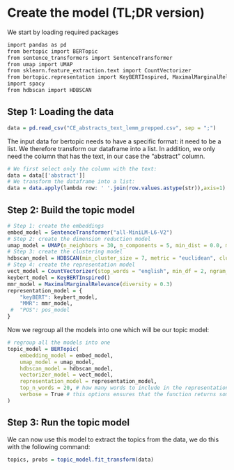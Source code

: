# Create the model (TL;DR version)

We start by loading required packages

```r
import pandas as pd
from bertopic import BERTopic
from sentence_transformers import SentenceTransformer
from umap import UMAP
from sklearn.feature_extraction.text import CountVectorizer
from bertopic.representation import KeyBERTInspired, MaximalMarginalRelevance, PartOfSpeech
import spacy
from hdbscan import HDBSCAN
```

## Step 1: Loading the data

```r
data = pd.read_csv("CE_abstracts_text_lemm_prepped.csv", sep = ";")
```

The input data for bertopic needs to have a specific format: it need to be a list. We therefore transform our dataframe into a list. In addition, we only need the column that has the text, in our case the "abstract" column. 

```r
# We first select only the column with the text:
data = data[['abstract']]
# We transform the dataframe into a list:
data = data.apply(lambda row: ' '.join(row.values.astype(str)),axis=1).tolist() 
```

## Step 2: Build the topic model

```r
# Step 1: create the embeddings
embed_model = SentenceTransformer("all-MiniLM-L6-V2")
# Step 2: create the dimension reduction model
umap_model = UMAP(n_neighbors = 30, n_components = 5, min_dist = 0.0, metric = "cosine", random_state = 42)
# Step 3: create the clustering model
hdbscan_model = HDBSCAN(min_cluster_size = 7, metric = "euclidean", cluster_selection_method = 'eom', prediction_data = True)
# Step 4: create the representation model
vect_model = CountVectorizer(stop_words = "english", min_df = 2, ngram_range = (1,1)) 
keybert_model = KeyBERTInspired()
mmr_model = MaximalMarginalRelevance(diversity = 0.3)
representation_model = {
    "keyBERT": keybert_model,
    "MMR": mmr_model,
 #  "POS": pos_model
}
```

Now we regroup all the models into one which will be our topic model:


```r
# regroup all the models into one
topic_model = BERTopic(
    embedding_model = embed_model,
    umap_model = umap_model,
    hdbscan_model = hdbscan_model,
    vectorizer_model = vect_model,
    representation_model = representation_model,
    top_n_words = 20, # how many words to include in the representation
    verbose = True # this options ensures that the function returns some info while running
)

```

## Step 3: Run the topic model

We can now use this model to extract the topics from the data, we do this with the following command:

```r
topics, probs = topic_model.fit_transform(data)
```






